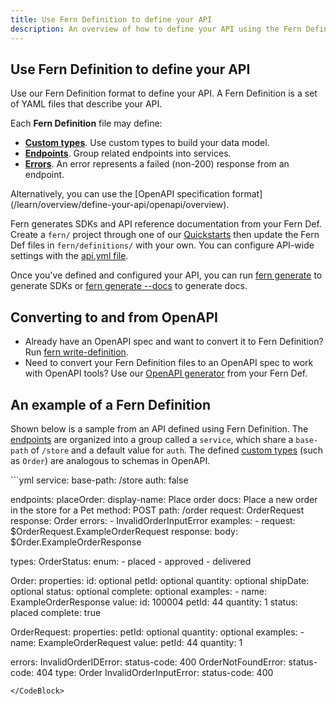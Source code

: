 ---
title: Use Fern Definition to define your API
description: An overview of how to define your API using the Fern Definition format, then use Fern to generate SDKs and API reference documentation for your API.
---

## Use Fern Definition to define your API

Use our Fern Definition format to define your API. A Fern Definition is a set of YAML files that describe your API.

Each **Fern Definition** file may define:

- **[Custom types](/learn/api-definition/fern/types#custom-types)**. Use custom types to build your data model.
- **[Endpoints](/learn/api-definition/fern/endpoints)**. Group related endpoints into services.
- **[Errors](/learn/api-definition/fern/errors)**. An error represents a failed (non-200) response from an endpoint.

<Info>
Alternatively, you can use the [OpenAPI specification format](/learn/overview/define-your-api/openapi/overview).
</Info>

Fern generates SDKs and API reference documentation from your Fern Def. Create a `fern/` project through one of our [Quickstarts](//learn/docs/getting-started/quickstart) then update the Fern Def files in `fern/definitions/` with your own. You can configure API-wide settings with the [api.yml file](https://buildwithfern.com/learn/api-definition/fern/api-yml-reference).

Once you've defined and configured your API, you can run [fern generate](/learn/overview/cli/commands/fern-generate#for-sdks) to generate SDKs or [fern generate --docs](/learn/overview/cli/commands/fern-generate#for-documentation) to generate docs. 

## Converting to and from OpenAPI

- Already have an OpenAPI spec and want to convert it to Fern Definition? Run [fern write-definition](/learn/overview/cli/commands/fern-write-definition).
- Need to convert your Fern Definition files to an OpenAPI spec to work with OpenAPI tools? Use our [OpenAPI generator](/learn/sdks/other-generators/spec/openapi/) from your Fern Def.

## An example of a Fern Definition

Shown below is a sample from an API defined using Fern Definition. The [endpoints](/learn/api-definition/fern/endpoints) are organized into a group called a `service`, which share a `base-path` of `/store` and a default value for `auth`. The defined [custom types](/learn/api-definition/fern/types#custom-types) (such as `Order`) are analogous to schemas in OpenAPI.

<CodeBlock title="store.yml">
```yml
service:
  base-path: /store
  auth: false

  endpoints:
    placeOrder:
      display-name: Place order
      docs: Place a new order in the store for a Pet
      method: POST
      path: /order
      request: OrderRequest
      response: Order
      errors:
        - InvalidOrderInputError
      examples:
        - request: $OrderRequest.ExampleOrderRequest
          response: 
            body: $Order.ExampleOrderResponse

types:
  OrderStatus:
    enum:
      - placed
      - approved
      - delivered

  Order:
    properties:
      id: optional<integer>
      petId: optional<integer>
      quantity: optional<integer>
      shipDate: optional<datetime>
      status: optional<OrderStatus>
      complete: optional<boolean>
    examples:
      - name: ExampleOrderResponse
        value:
          id: 100004
          petId: 44
          quantity: 1
          status: placed 
          complete: true

  OrderRequest:
    properties:
      petId: optional<integer>
      quantity: optional<integer>
    examples:
      - name: ExampleOrderRequest
        value:
          petId: 44
          quantity: 1

errors:
  InvalidOrderIDError:
    status-code: 400
  OrderNotFoundError:
    status-code: 404
    type: Order
  InvalidOrderInputError:
    status-code: 400
```
</CodeBlock>